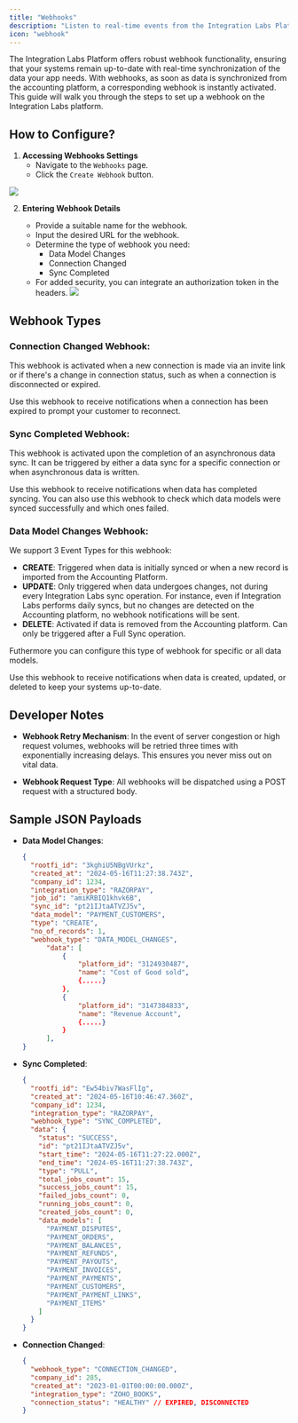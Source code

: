 ```yaml
---
title: "Webhooks"
description: "Listen to real-time events from the Integration Labs Platform."
icon: "webhook"
---
```


The Integration Labs Platform offers robust webhook functionality, ensuring that your systems remain up-to-date with real-time synchronization of the data your app needs. With webhooks, as soon as data is synchronized from the accounting platform, a corresponding webhook is instantly activated. This guide will walk you through the steps to set up a webhook on the Integration Labs platform.

## How to Configure?

1. **Accessing Webhooks Settings**
   - Navigate to the `Webhooks` page.
   - Click the `Create Webhook` button.

![](/images/443662f-image_4.png)

2. **Entering Webhook Details**

   - Provide a suitable name for the webhook.
   - Input the desired URL for the webhook.
   - Determine the type of webhook you need:
     - Data Model Changes
     - Connection Changed
     - Sync Completed
   - For added security, you can integrate an authorization token in the headers.
     ![](/images/4aa98b8-Screenshot_2023-06-21_at_5.54.18_PM.png)

## Webhook Types

### Connection Changed Webhook:

This webhook is activated when a new connection is made via an invite link or if there's a change in connection status, such as when a connection is disconnected or expired.

Use this webhook to receive notifications when a connection has been expired to prompt your customer to reconnect.

### Sync Completed Webhook:

This webhook is activated upon the completion of an asynchronous data sync. It can be triggered by either a data sync for a specific connection or when asynchronous data is written.

Use this webhook to receive notifications when data has completed syncing. You can also use this webhook to check which data models were synced successfully and which ones failed.

### Data Model Changes Webhook:

We support 3 Event Types for this webhook:

- **CREATE**: Triggered when data is initially synced or when a new record is imported from the Accounting Platform.
- **UPDATE**: Only triggered when data undergoes changes, not during every Integration Labs sync operation. For instance, even if Integration Labs performs daily syncs, but no changes are detected on the Accounting platform, no webhook notifications will be sent.
- **DELETE**: Activated if data is removed from the Accounting platform. Can only be triggered after a Full Sync operation.

Futhermore you can configure this type of webhook for specific or all data models.

Use this webhook to receive notifications when data is created, updated, or deleted to keep your systems up-to-date.

## Developer Notes

- **Webhook Retry Mechanism**:
  In the event of server congestion or high request volumes, webhooks will be retried three times with exponentially increasing delays. This ensures you never miss out on vital data.

- **Webhook Request Type**:
  All webhooks will be dispatched using a POST request with a structured body.

## Sample JSON Payloads

- **Data Model Changes**:

  ```json
  {
    "rootfi_id": "3kghiU5NBgVUrkz",
    "created_at": "2024-05-16T11:27:38.743Z",
    "company_id": 1234,
    "integration_type": "RAZORPAY",
    "job_id": "amiKRBIQ1khvk6B",
    "sync_id": "pt21IJtaATVZJ5v",
    "data_model": "PAYMENT_CUSTOMERS",
    "type": "CREATE",
    "no_of_records": 1,
    "webhook_type": "DATA_MODEL_CHANGES",
        "data": [
            {
                "platform_id": "3124930487",
                "name": "Cost of Good sold",
                {.....}
            },
            {
                "platform_id": "3147384833",
                "name": "Revenue Account",
                {.....}
            }
        ],
  }
  ```

- **Sync Completed**:

  ```json
  {
    "rootfi_id": "Ew54biv7WasFlIg",
    "created_at": "2024-05-16T10:46:47.360Z",
    "company_id": 1234,
    "integration_type": "RAZORPAY",
    "webhook_type": "SYNC_COMPLETED",
    "data": {
      "status": "SUCCESS",
      "id": "pt21IJtaATVZJ5v",
      "start_time": "2024-05-16T11:27:22.000Z",
      "end_time": "2024-05-16T11:27:38.743Z",
      "type": "PULL",
      "total_jobs_count": 15,
      "success_jobs_count": 15,
      "failed_jobs_count": 0,
      "running_jobs_count": 0,
      "created_jobs_count": 0,
      "data_models": [
        "PAYMENT_DISPUTES",
        "PAYMENT_ORDERS",
        "PAYMENT_BALANCES",
        "PAYMENT_REFUNDS",
        "PAYMENT_PAYOUTS",
        "PAYMENT_INVOICES",
        "PAYMENT_PAYMENTS",
        "PAYMENT_CUSTOMERS",
        "PAYMENT_PAYMENT_LINKS",
        "PAYMENT_ITEMS"
      ]
    }
  }
  ```

- **Connection Changed**:
  ```json
  {
    "webhook_type": "CONNECTION_CHANGED",
    "company_id": 285,
    "created_at": "2023-01-01T00:00:00.000Z",
    "integration_type": "ZOHO_BOOKS",
    "connection_status": "HEALTHY" // EXPIRED, DISCONNECTED
  }
  ```
